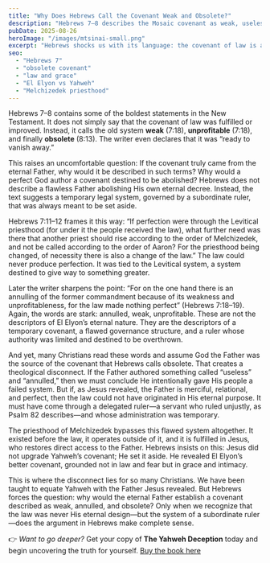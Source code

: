 ```yaml
---
title: "Why Does Hebrews Call the Covenant Weak and Obsolete?"
description: "Hebrews 7–8 describes the Mosaic covenant as weak, useless, and ready to vanish away. What does this mean about its source? Was it truly from the eternal Father—or from a subordinate ruler whose system was temporary and flawed?"
pubDate: 2025-08-26
heroImage: "/images/mtsinai-small.png"
excerpt: "Hebrews shocks us with its language: the covenant of law is annulled, weak, and obsolete. If the Father never authored something flawed, who did? And why have Christians missed this disconnect for centuries?"
seo:
  - "Hebrews 7"
  - "obsolete covenant"
  - "law and grace"
  - "El Elyon vs Yahweh"
  - "Melchizedek priesthood"
---
```




Hebrews 7–8 contains some of the boldest statements in the New Testament. It does not simply say that the covenant of law was fulfilled or improved. Instead, it calls the old system **weak** (7:18), **unprofitable** (7:18), and finally **obsolete** (8:13). The writer even declares that it was “ready to vanish away.”  

This raises an uncomfortable question: If the covenant truly came from the eternal Father, why would it be described in such terms? Why would a perfect God author a covenant destined to be abolished? Hebrews does not describe a flawless Father abolishing His own eternal decree. Instead, the text suggests a temporary legal system, governed by a subordinate ruler, that was always meant to be set aside.  

Hebrews 7:11–12 frames it this way: “If perfection were through the Levitical priesthood (for under it the people received the law), what further need was there that another priest should rise according to the order of Melchizedek, and not be called according to the order of Aaron? For the priesthood being changed, of necessity there is also a change of the law.” The law could never produce perfection. It was tied to the Levitical system, a system destined to give way to something greater.  

Later the writer sharpens the point: “For on the one hand there is an annulling of the former commandment because of its weakness and unprofitableness, for the law made nothing perfect” (Hebrews 7:18–19). Again, the words are stark: annulled, weak, unprofitable. These are not the descriptors of El Elyon’s eternal nature. They are the descriptors of a temporary covenant, a flawed governance structure, and a ruler whose authority was limited and destined to be overthrown.  

And yet, many Christians read these words and assume God the Father was the source of the covenant that Hebrews calls obsolete. That creates a theological disconnect. If the Father authored something called “useless” and “annulled,” then we must conclude He intentionally gave His people a failed system. But if, as Jesus revealed, the Father is merciful, relational, and perfect, then the law could not have originated in His eternal purpose. It must have come through a delegated ruler—a servant who ruled unjustly, as Psalm 82 describes—and whose administration was temporary.  

The priesthood of Melchizedek bypasses this flawed system altogether. It existed before the law, it operates outside of it, and it is fulfilled in Jesus, who restores direct access to the Father. Hebrews insists on this: Jesus did not upgrade Yahweh’s covenant; He set it aside. He revealed El Elyon’s better covenant, grounded not in law and fear but in grace and intimacy.  

This is where the disconnect lies for so many Christians. We have been taught to equate Yahweh with the Father Jesus revealed. But Hebrews forces the question: why would the eternal Father establish a covenant described as weak, annulled, and obsolete? Only when we recognize that the law was never His eternal design—but the system of a subordinate ruler—does the argument in Hebrews make complete sense.  

👉 *Want to go deeper?* Get your copy of **The Yahweh Deception** today and begin uncovering the truth for yourself. [Buy the book here](#)